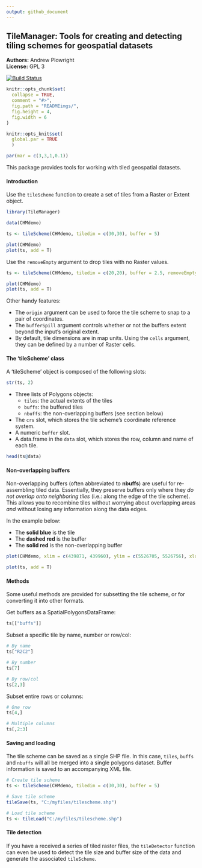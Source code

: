 ```yaml
---
output: github_document
---
```


<!-- README.md is generated from README.Rmd. Please edit that file -->

TileManager: Tools for creating and detecting tiling schemes for geospatial datasets
---------------

**Authors:** Andrew Plowright<br/>
**License:** GPL 3

[![Build Status](https://travis-ci.org/AndyPL22/TileManager.svg?branch=master)](https://travis-ci.org/andrew-plowright/TileManager)

```r
knitr::opts_chunk$set(
  collapse = TRUE,
  comment = "#>",
  fig.path = "READMEimgs/",
  fig.height = 4,
  fig.width = 6
)

knitr::opts_knit$set(
  global.par = TRUE
  )
```

```r
par(mar = c(3,3,1,0.1))
```

This package provides tools for working with tiled geospatial datasets.

#### Introduction

Use the `tileScheme` function to create a set of tiles from a Raster or Extent object.
```r
library(TileManager)

data(CHMdemo)

ts <- tileScheme(CHMdemo, tiledim = c(30,30), buffer = 5)

plot(CHMdemo)
plot(ts, add = T)

```

Use the `removeEmpty` argument to drop tiles with no Raster values.
```r
ts <- tileScheme(CHMdemo, tiledim = c(20,20), buffer = 2.5, removeEmpty = TRUE)

plot(CHMdemo)
plot(ts, add = T)

```

Other handy features:

* The `origin` argument can be used to force the tile scheme to snap to a pair of coordinates.
* The `bufferSpill` argument controls whether or not the buffers extent beyond the input's original extent.
* By default, tile dimensions are in map units. Using the `cells` argument, they can be defined by a number of Raster cells.


#### The 'tileScheme' class

A 'tileScheme' object is composed of the following slots:
```r
str(ts, 2)
```

* Three lists of Polygons objects:
    + `tiles`: the actual extents of the tiles
    + `buffs`: the buffered tiles
    + `nbuffs`: the non-overlapping buffers (see section below)
* The `crs` slot, which stores the tile scheme's coordinate reference system.
* A numeric `buffer` slot.
* A data.frame in the `data` slot, which stores the row, column and name of each tile.
```r
head(ts@data)
```

#### Non-overlapping buffers

Non-overlapping buffers (often abbreviated to **nbuffs**) are useful for re-assembling tiled data. Essentially, they preserve buffers only where they _do not overlap onto neighboring tiles_ (i.e.: along the edge of the tile scheme). This allows you to recombine tiles without worrying about overlapping areas _and_ without losing any information along the data edges.

In the example below:

* The __solid blue__ is the tile
* The __dashed red__ is the buffer
* The __solid red__ is the non-overlapping buffer
```r
plot(CHMdemo, xlim = c(439871, 439960), ylim = c(5526705, 5526756), xlab = NA, ylab = NA, legend = FALSE)

plot(ts, add = T)
```

#### Methods

Some useful methods are provided for subsetting the tile scheme, or for converting it into other formats.

Get buffers as a SpatialPolygonsDataFrame:

```r
ts[["buffs"]]
```

Subset a specific tile by name, number or row/col:

```r
# By name
ts["R2C2"]

# By number
ts[7]

# By row/col
ts[2,3]
```

Subset entire rows or columns:

```r
# One row
ts[4,]

# Multiple columns
ts[,2:3]
```

#### Saving and loading

The tile scheme can be saved as a single SHP file. In this case, `tiles`, `buffs` and `nbuffs` will all be merged into a single polygons dataset. Buffer information is saved to an accompanying XML file.

```r
# Create tile scheme
ts <- tileScheme(CHMdemo, tiledim = c(30,30), buffer = 5)

# Save tile scheme
tileSave(ts, "C:/myfiles/tilescheme.shp")

# Load tile scheme
ts <- tileLoad("C:/myfiles/tilescheme.shp")
```


#### Tile detection

If you have a received a series of tiled raster files, the `tileDetector` function can even be used to detect the tile size and buffer size of the data and generate the associated `tileScheme`.
